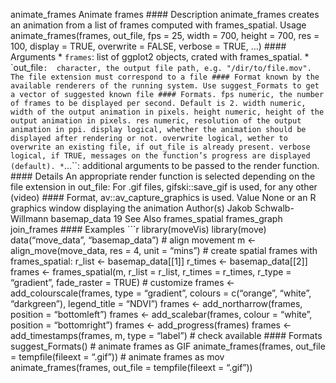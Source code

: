 animate_frames Animate frames
#### Description
animate_frames creates an animation from a list of frames computed with frames_spatial.
Usage
animate_frames(frames, out_file, fps = 25, width = 700, height = 700,
res = 100, display = TRUE, overwrite = FALSE, verbose = TRUE,
...)
#### Arguments 
* ``frames``: list of ggplot2 objects, crated with frames_spatial.
* `out_file``:  character, the output file path, e.g. "/dir/to/file.mov". The file extension must
correspond to a file #### Format known by the available renderers of the running system.
Use suggest_Formats to get a vector of suggested known file #### Formats.
fps numeric, the number of frames to be displayed per second. Default is 2.
width numeric, width of the output animation in pixels.
height numeric, height of the output animation in pixels.
res numeric, resolution of the output animation in ppi.
display logical, whether the animation should be displayed after rendering or not.
overwrite logical, wether to overwrite an existing file, if out_file is already present.
verbose logical, if TRUE, messages on the function’s progress are displayed (default).
* ``...``: additional arguments  to be passed to the render function.
#### Details
An appropriate render function is selected depending on the file extension in out_file: For .gif
files, gifski::save_gif is used, for any other (video) #### Format, av::av_capture_graphics is used.
Value
None or an R graphics window displaying the animation
Author(s)
Jakob Schwalb-Willmann
basemap_data 19
See Also
frames_spatial frames_graph join_frames
#### Examples
```r
library(moveVis)
library(move)
data("move_data", "basemap_data")
# align movement
m <- align_move(move_data, res = 4, unit = "mins")
# create spatial frames with frames_spatial:
r_list <- basemap_data[[1]]
r_times <- basemap_data[[2]]
frames <- frames_spatial(m, r_list = r_list, r_times = r_times, r_type = "gradient",
fade_raster = TRUE)
# customize
frames <- add_colourscale(frames, type = "gradient",
colours = c("orange", "white", "darkgreen"), legend_title = "NDVI")
frames <- add_northarrow(frames, position = "bottomleft")
frames <- add_scalebar(frames, colour = "white", position = "bottomright")
frames <- add_progress(frames)
frames <- add_timestamps(frames, m, type = "label")
# check available #### Formats
suggest_Formats()
# animate frames as GIF
animate_frames(frames, out_file = tempfile(fileext = ".gif"))
# animate frames as mov
animate_frames(frames, out_file = tempfile(fileext = ".gif"))
